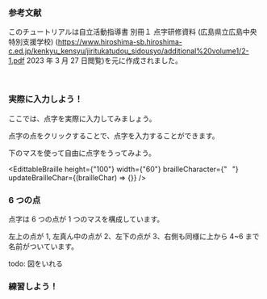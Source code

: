 
### 参考文献

このチュートリアルは自立活動指導書 別冊１ 点字研修資料 (広島県立広島中央特別支援学校) (https://www.hiroshima-sb.hiroshima-c.ed.jp/kenkyu_kensyu/jiritukatudou_sidousyo/additional%20volume1/2-1.pdf 2023 年 3 月 27 日閲覧)を元に作成されました。

<br />

### 実際に入力しよう！

ここでは、点字を実際に入力してみましょう。

点字の点をクリックすることで、点字を入力することができます。

下のマスを使って自由に点字をうってみよう。

<EdittableBraille
  height={"100"}
  width={"60"}
  brailleCharacter={"⠀"}
  updateBrailleChar={(brailleChar) => {}}
/>

### 6 つの点

点字は 6 つの点が 1 つのマスを構成しています。

左上の点が 1, 左真ん中の点が 2、左下の点が 3、右側も同様に上から 4~6 まで名前がついています。

todo: 図をいれる

### 練習しよう！

<PracticeTouch
  question="Q1 「め」(⠿)を入力してください。"
  answer="め"
  length={1}
/>
<br />
<PracticeTouch
  question="Q2 「てんじ」(⠟⠴⠐⠳)を入力してください。"
  answer="てんじ"
  length={4}
/>
